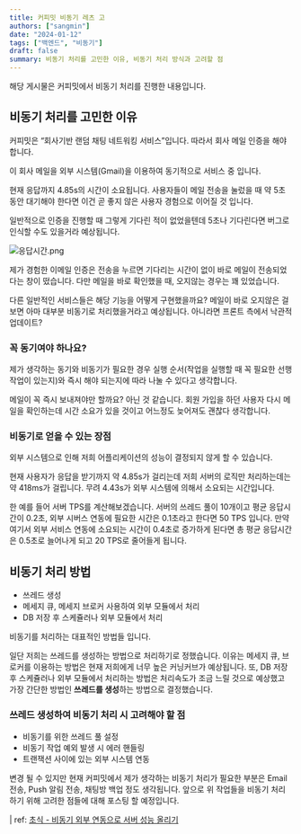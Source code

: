```yaml
---
title: 커피밋 비동기 레츠 고
authors: ["sangmin"]
date: "2024-01-12"
tags: ["백엔드", "비동기"]
draft: false
summary: 비동기 처리를 고민한 이유, 비동기 처리 방식과 고려할 점
---
```


해당 게시물은 커피밋에서 비동기 처리를 진행한 내용입니다.

## 비동기 처리를 고민한 이유

커피밋은 “회사기반 랜덤 채팅 네트워킹 서비스”입니다. 따라서 회사 메일 인증을 해야합니다.

이 회사 메일을 외부 시스템(Gmail)을 이용하여 동기적으로 서비스 중 입니다.

현재 응답까지 4.85s의 시간이 소요됩니다. 사용자들이 메일 전송을 눌렀을 때 약 5초 동안 대기해야 한다면 이건 곧 좋지 않은 사용자 경험으로 이어질 것 입니다.

일반적으로 인증을 진행할 때 그렇게 기다린 적이 없었을텐데 5초나 기다린다면 버그로 인식할 수도 있을거라 예상됩니다.

![응답시간.png](images/async-letsgo/response_time.png)

제가 경험한 이메일 인증은 전송을 누르면 기다리는 시간이 없이 바로 메일이 전송되었다는 창이 떴습니다. 다만 메일을 바로 확인했을 때, 오지않는 경우는 꽤 있었습니다.

다른 일반적인 서비스들은 해당 기능을 어떻게 구현했을까요? 메일이 바로 오지않은 걸 보면 아마 대부분 비동기로 처리했을거라고 예상됩니다. 아니라면 프론트 측에서 낙관적 업데이트?

### 꼭 동기여야 하나요?

제가 생각하는 동기와 비동기가 필요한 경우 실행 순서(작업을 실행할 때 꼭 필요한 선행작업이 있는지)와 즉시 해야 되는지에 따라 나눌 수 있다고 생각합니다.

메일이 꼭 즉시 보내져야만 할까요? 아닌 것 같습니다. 회원 가입을 하던 사용자 다시 메일을 확인하는데 시간 소요가 있을 것이고 어느정도 늦어져도 괜찮다 생각합니다.

### 비동기로 얻을 수 있는 장점

외부 시스템으로 인해 저희 어플리케이션의 성능이 결정되지 않게 할 수 있습니다.

현재 사용자가 응답을 받기까지 약 4.85s가 걸리는데 저희 서버의 로직만 처리하는데는 약 418ms가 걸립니다. 무려 4.43s가 외부 시스템에 의해서 소요되는 시간입니다.

한 예를 들어 서버 TPS를 계산해보겠습니다. 서버의 쓰레드 풀이 10개이고 평균 응답시간이 0.2초, 외부 시버스 연동에 필요한 시간은 0.1초라고 한다면 50 TPS 입니다. 만약 여기서 외부 서비스 연동에 소요되는 시간이 0.4초로 증가하게 된다면 총 평균 응답시간은 0.5초로 늘어나게 되고 20 TPS로 줄어들게 됩니다.

## 비동기 처리 방법

- 쓰레드 생성
- 메세지 큐, 메세지 브로커 사용하여 외부 모듈에서 처리
- DB 저장 후 스케쥴러나 외부 모듈에서 처리

비동기를 처리하는 대표적인 방법들 입니다.

일단 저희는 쓰레드를 생성하는 방법으로 처리하기로 정했습니다. 이유는 메세지 큐, 브로커를 이용하는 방법은 현재 저희에게 너무 높은 커닝커브가 예상됩니다. 또, DB 저장 후 스케쥴러나 외부 모듈에서 처리하는 방법은 처리속도가 조금 느릴 것으로 예상했고 가장 간단한 방법인 **쓰레드를 생성**하는 방법으로 결정했습니다.

### 쓰레드 생성하여 비동기 처리 시 고려해야 할 점

- 비동기를 위한 쓰레드 풀 설정
- 비동기 작업 예외 발생 시 에러 핸들링
- 트랜잭션 사이에 있는 외부 시스템 연동

변경 될 수 있지만 현재 커피밋에서 제가 생각하는 비동기 처리가 필요한 부분은 Email 전송, Push 알림 전송, 채팅방 백업 정도 생각됩니다. 앞으로 위 작업들을 비동기 처리하기 위해 고려한 점들에 대해 포스팅 할 예정입니다.

| ref: [초식 - 비동기 외부 연동으로 서버 성능 올리기](https://www.youtube.com/watch?v=FCNNcl48k28&t=3s)
